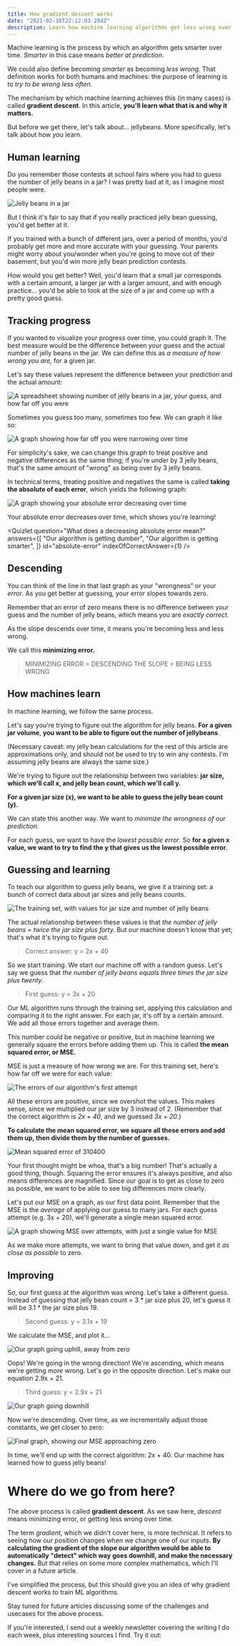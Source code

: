 ```yaml
---
title: How gradient descent works
date: "2021-02-18T22:12:03.284Z"
description: Learn how machine learning algorithms get less wrong over time
---
```


Machine learning is the process by which an algorithm gets smarter over time. _Smarter_ in this case means _better at prediction_.

We could also define becoming _smarter_ as becoming _less wrong._ That definition works for both humans and machines: the purpose of learning is to _try to be wrong less often._

The mechanism by which machine learning achieves this (in many cases) is called **gradient descent**. In this article, **you'll learn what that is and why it matters.**

But before we get there, let's talk about... jellybeans. More specifically, let's talk about how _you_ learn.

## Human learning

Do you remember those contests at school fairs where you had to guess the number of jelly beans in a jar? I was pretty bad at it, as I imagine most people were.

![Jelly beans in a jar](./jellybeans.jpeg)

But I think it's fair to say that if you really practiced jelly bean guessing, you'd get better at it.

If you trained with a bunch of different jars, over a period of months, you'd probably get more and more accurate with your guessing. Your parents might worry about you/wonder when you're going to move out of their basement, but you'd win more jelly bean prediction contests.

How would you get better? Well, you'd learn that a small jar corresponds with a certain amount, a larger jar with a larger amount, and with enough practice... you'd be able to look at the size of a jar and come up with a pretty good guess.

## Tracking progress

If you wanted to visualize your progress over time, you could graph it.
The best measure would be the difference between your guess and the actual number of jelly beans in the jar. We can define this as _a measure of how wrong you are,_ for a given jar.

Let's say these values represent the difference between your prediction and the actual amount:

![A spreadsheet showing number of jelly beans in a jar, your guess, and how far off you were](./jellybean-stats.png)

Sometimes you guess too many, sometimes too few.
We can graph it like so:

![A graph showing how far off you were narrowing over time](./nonabsoluteerror.png)

For simplicity's sake, we can change this graph to treat positive and negative differences as the same thing; if you're under by 3 jelly beans, that's the same amount of "wrong" as being over by 3 jelly beans.

In technical terms, treating positive and negatives the same is called **taking the absolute of each error**, which yields the following graph:

![A graph showing your absolute error decreasing over time](./absoluteerror.png)

Your absolute error decreases over time, which shows you're learning!

<Quizlet
  question="What does a decreasing absolute error mean?"
  answers={[
    "Our algorithm is getting dumber",
    "Our algorithm is getting smarter",
  ]}
  id="absolute-error"
  indexOfCorrectAnswer={1}
/>

## Descending

You can think of the line in that last graph as your "wrongness" or your _error_. As you get better at guessing, your error slopes towards zero.

Remember that an error of zero means there is no difference between your guess and the number of jelly beans, which means you are _exactly correct_.

As the slope descends over time, it means you're becoming less and less wrong.

We call this **minimizing error.**

> MINIMIZING ERROR = DESCENDING THE SLOPE = BEING LESS WRONG

## How machines learn

In machine learning, we follow the same process.

Let's say you're trying to figure out the algorithm for jelly beans. **For a given jar volume**, **you want to be able to figure out the number of jellybeans**.

(Necessary caveat: my jelly bean calculations for the rest of this article are approximations only, and should not be used to try to win any contests. I'm assuming jelly beans are always the same size.)

We're trying to figure out the relationship between two variables: **jar size, which we'll call x, and jelly bean count, which we'll call y.**

**For a given jar size (x), we want to be able to guess the jelly bean count (y).**

We can state this another way. We want to _minimize the wrongness of our prediction._

For each guess, we want to have the _lowest possible error_. So **for a given x value, we want to try to find the y that gives us the lowest possible error.**

## Guessing and learning

To teach our algorithm to guess jelly beans, we give it a training set: a bunch of correct data about jar sizes and jelly beans counts.

![The training set, with values for jar size and number of jelly beans](./trainingset.png)

The actual relationship between these values is that _the number of jelly beans = twice the jar size plus forty_. But our machine doesn't know that yet; that's what it's trying to figure out.

> Correct answer: y = 2x + 40

So we start training. We start our machine off with a random guess. Let's say we guess that _the number of jelly beans equals three times the jar size plus twenty_.

> First guess: y = 3x + 20

Our ML algorithm runs through the training set, applying this calculation and comparing it to the right answer. For each jar, it's off by a certain amount. We add all those errors together and average them.

This number could be negative or positive, but in machine learning we generally square the errors before adding them up. This is called **the mean squared error, or MSE.**

MSE is just a measure of how wrong we are. For this training set, here's how far off we were for each value:

![The errors of our algorithm's first attempt](./firstguesserrors.png)

All these errors are positive, since we overshot the values. This makes sense, since we multiplied our jar size by 3 instead of 2. (Remember that the correct algorithm is _2x + 40_, and we guessed _3x + 20_.)

**To calculate the mean squared error, we square all these errors and add them up, then divide them by the number of guesses.**

![Mean squared error of 310400](./mse.png)

Your first thought might be whoa, that's a big number! That's actually a good thing, though. Squaring the error ensures it's always positive, and also means differences are magnified. Since our goal is to get as close to zero as possible, we want to be able to see big differences more clearly.

Let's put our MSE on a graph, as our first data point. Remember that the MSE is the _average_ of applying our guess to many jars. For each guess attempt (e.g. 3x + 20), we'll generate a single mean squared error.

![A graph showing MSE over attempts, with just a single value for MSE](./attempt1.png)

As we make more attempts, we want to bring that value down, and get it _as close as possible_ to zero.

## Improving

So, our first guess at the algorithm was wrong. Let's take a different guess.
Instead of guessing that jelly bean count = 3 \* jar size plus 20, let's guess it will be 3.1 \* the jar size plus 19.

> Second guess: y = 3.1x + 19

We calculate the MSE, and plot it...

![Our graph going uphill, away from zero](./attempt2.png)

Oops! We're going in the wrong direction! We're ascending, which means we're getting _more_ wrong. Let's go in the opposite direction. Let's make our equation 2.9x + 21.

> Third guess: y = 2.9x + 21

![Our graph going downhill](./attempt3.png)

Now we're descending. Over time, as we incrementally adjust those constants, we get closer to zero:

![Final graph, showing our MSE approaching zero](./finalattempt.png)

In time, we'll end up with the correct algorithm: 2x + 40. Our machine has learned how to guess jelly beans!

# Where do we go from here?

The above process is called **gradient descent**. As we saw here, _descent_ means minimizing error, or getting less wrong over time.

The term _gradient_, which we didn't cover here, is more technical. It refers to seeing how our position changes when we change one of our inputs. **By calculating the gradient of the slope our algorithm would be able to automatically "detect" which way goes downhill, and make the necessary changes.** But that relies on some more complex mathematics, which I'll cover in a future article.

I've simplified the process, but this should give you an idea of why gradient descent works to train ML algorithms.

Stay tuned for future articles discussing some of the challenges and usecases for the above process.

If you're interested, I send out a weekly newsletter covering the writing I do each week, plus interesting sources I find. Try it out:

<EmailSignup />
